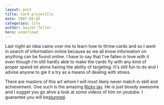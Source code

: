```yaml
---
layout: post
title: Card projectile
date: 2007-04-03
categories: life
author: Swizec Teller
hero: undefined
---
```


Last night an idea came over me to learn how to throw cards and so I went in search of information online because as we all know information on anything can be found online. I have to say that I've fallen in love with it even though I'm still hardly able to make the cards fly with any kind of proper speed let alone having hte ability of targeting. It's still fun to do and I advise anyone to gie it a try as a means of dealing with stress.

There are mastors of this art whom I will most likely never match in skill and achievement. One such is the amazing [Ricky jay](http://www.rickyjay.com/). He is just bloody awesome and I sugget you go ahve a look at some videos of him on youtube. I guarantee you will be[stunned](http://youtube.com/watch?v=HFAzKv8_XF4).
